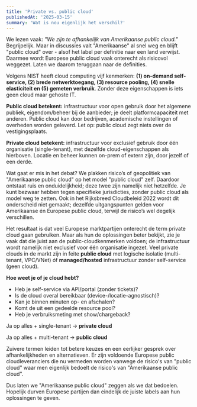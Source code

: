```yaml
---
title: 'Private vs. public cloud'
publishedAt: '2025-03-15'
summary: 'Wat is nou eigenlijk het verschil?'
---
```


We lezen vaak: _"We zijn te afhankelijk van Amerikaanse public cloud."_ Begrijpelijk. Maar in discussies valt "Amerikaanse" al snel weg en blijft "public cloud" over - alsof het label per definitie naar een land verwijst. Daarmee wordt Europese public cloud vaak onterecht als risicovol weggezet. Laten we daarom teruggaan naar de definities.

Volgens NIST heeft cloud computing vijf kenmerken: **(1) on-demand self-service, (2) brede netwerktoegang, (3) resource pooling, (4) snelle elasticiteit en (5) gemeten verbruik**. Zonder deze eigenschappen is iets geen cloud maar gehoste IT.

**Public cloud betekent:** infrastructuur voor open gebruik door het algemene publiek, eigendom/beheer bij de aanbieder; je deelt platformcapaciteit met anderen. Public cloud kan door bedrijven, academische instellingen of overheden worden geleverd. Let op: public cloud zegt niets over de vestigingsplaats.

**Private cloud betekent:** infrastructuur voor exclusief gebruik door één organisatie (single-tenant), met dezelfde cloud-eigenschappen als hierboven. Locatie en beheer kunnen on-prem of extern zijn, door jezelf of een derde.

Wat gaat er mis in het debat? We plakken risico’s of geopolitiek van "Amerikaanse public cloud" op het model
"public cloud" zelf. Daardoor ontstaat ruis en onduidelijkheid; deze twee zijn namelijk niet hetzelfde. Je kunt bezwaar hebben tegen specifieke jurisdicties,
zonder public cloud als model weg te zetten. Ook in het Rijksbreed Cloudbeleid 2022 wordt dit onderscheid niet gemaakt; dezelfde uitgangspunten gelden voor Amerikaanse én Europese public cloud, terwijl de risico’s wel degelijk verschillen.

Het resultaat is dat veel Europese marktpartijen onterecht de term
private cloud gaan gebruiken. Maar als hun de oplossingen beter bekijkt, zie je vaak dat die juist aan de public-cloudkenmerken voldoen; de infrastructuur wordt namelijk niet exclusief voor één organisatie ingezet. Veel private clouds in de markt zijn in feite **public cloud** met logische isolatie (multi-tenant, VPC/VNet) óf **managed/hosted** infrastructuur zonder self-service (geen cloud).

**Hoe weet je of je cloud hebt?**
- Heb je self-service via API/portal (zonder tickets)?
- Is de cloud overal bereikbaar (device-/locatie-agnostisch)?
- Kan je binnen minuten op- en afschalen?
- Komt de uit een gedeelde resource pool?
- Heb je verbruiksmeting met show/chargeback?

Ja op alles + single-tenant → **private cloud**

Ja op alles + multi-tenant → **public cloud**

Zuivere termen leiden tot betere keuzes en een eerlijker gesprek over afhankelijkheden en alternatieven. Er zijn voldoende Europese public cloudleveranciers die nu vermeden worden vanwege de risico's van "public cloud" waar men eigenlijk bedoelt de risico's van "Amerikaanse public cloud".

Dus laten we "Amerikaanse public cloud" zeggen als we dat bedoelen. Hopelijk durven Europese partijen dan eindelijk de juiste labels aan hun oplossingen te geven.